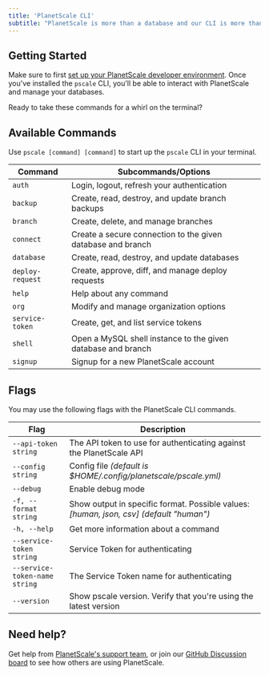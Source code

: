 ```yaml
---
title: 'PlanetScale CLI'
subtitle: "PlanetScale is more than a database and our CLI is more than a jumble of commands. It's a command center."
--- 
```


## Getting Started
Make sure to first [set up your PlanetScale developer environment](planetscale-environment-setup). Once you've installed the  `pscale` CLI, you'll be able to interact with PlanetScale and manage your databases.

Ready to take these commands for a whirl on the terminal?

## Available Commands
Use `pscale [command] [command]` to start up the `pscale` CLI in your terminal. 

| **Command**      | **Subcommands/Options**                                      |
|------------------|--------------------------------------------------------------|
| `auth`           | Login, logout, refresh your authentication                   |
| `backup`         | Create, read, destroy, and update branch backups             |
| `branch`         | Create, delete, and manage branches                          |
| `connect`        | Create a secure connection to the given database and branch  |
| `database`       | Create, read, destroy, and update databases                  |
| `deploy-request` | Create, approve, diff, and manage deploy requests            |
| `help`           | Help about any command                                       |
| `org`            | Modify and manage organization options                       |
| `service-token`  | Create, get, and list service tokens                         |
| `shell`          | Open a MySQL shell instance to the given database and branch |
| `signup`         | Signup for a new PlanetScale account                         |


## Flags
You may use the following flags with the PlanetScale CLI commands. 

| **Flag**                      | **Description**                                                                         |
|-------------------------------|-----------------------------------------------------------------------------------------|
| `--api-token string`          | The API token to use for authenticating against the PlanetScale API                     |
| `--config string`             | Config file _(default is $HOME/.config/planetscale/pscale.yml)_                         |
| `--debug`                     | Enable debug mode                                                                       |
| `-f, --format string`         | Show output in specific format. Possible values: _[human, json, csv] (default "human")_ |
| `-h, --help`                  | Get more information about a command                                                    |
| `--service-token string`      | Service Token for authenticating                                                        |
| `--service-token-name string` | The Service Token name for authenticating                                               |
| `--version`                   | Show pscale version. Verify that you're using the latest version                        |


## Need help?
Get help from [PlanetScale's support team](https://www.planetscale.com/support), or join our [GitHub Discussion board](https://github.com/planetscale/beta/discussions) to see how others are using PlanetScale.

